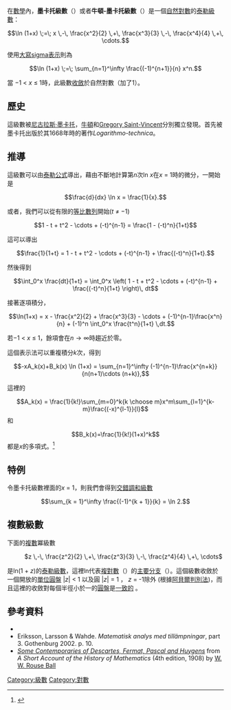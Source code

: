 在[[數學|數學]]內，'''墨卡托級數'''（{{lang|en|Mercator series}}）或者'''牛頓-墨卡托級數'''（{{lang|en|Newton–Mercator series}}）是一個[[自然對數|自然對數]]的[[泰勒級數|泰勒級數]]：
 
:<math>\ln (1+x) \;=\; x \,-\, \frac{x^2}{2} \,+\, \frac{x^3}{3} \,-\, \frac{x^4}{4} \,+\, \cdots.</math>

使用[[總和|大寫sigma表示]]則為

:<math>\ln (1+x) \;=\; \sum_{n=1}^\infty \frac{(-1)^{n+1}}{n} x^n.</math>

當 −1 < ''x'' ≤ 1時，此級數[[收斂級數|收斂]]於自然對數（加了1）。

==歷史==
這級數被[[尼古拉斯·墨卡托|尼古拉斯·墨卡托]]，[[牛頓|牛頓]]和[[Gregory_Saint-Vincent|Gregory Saint-Vincent]]分別獨立發現。首先被墨卡托出版於其1668年時的著作''Logarithmo-technica''。

==推導==
這級數可以由[[泰勒公式|泰勒公式]]導出，藉由不斷地計算第''n''次ln ''x''在''x'' = 1時的微分，一開始是

:<math>\frac{d}{dx} \ln x = \frac{1}{x}.</math>

或者，我們可以從有限的[[等比數列|等比數列]]開始(''t'' ≠ −1)

:<math>1 - t + t^2 - \cdots + (-t)^{n-1} = \frac{1 - (-t)^n}{1+t}</math>

這可以導出

:<math>\frac{1}{1+t} = 1 - t + t^2 - \cdots + (-t)^{n-1} + \frac{(-t)^n}{1+t}.</math>

然後得到

:<math>\int_0^x \frac{dt}{1+t} = \int_0^x \left( 1 - t + t^2 - \cdots + (-t)^{n-1} + \frac{(-t)^n}{1+t} \right)\, dt</math>

接著逐項積分，

:<math>\ln(1+x) = x - \frac{x^2}{2} + \frac{x^3}{3} - \cdots + (-1)^{n-1}\frac{x^n}{n} + (-1)^n \int_0^x \frac{t^n}{1+t} \,dt.</math>

若−1 < ''x'' ≤ 1，餘項會在<math>n \to \infty</math>時趨近於零。


這個表示法可以重複積分''k''次，得到

:<math>-xA_k(x)+B_k(x) \ln (1+x) = \sum_{n=1}^\infty (-1)^{n-1}\frac{x^{n+k}}{n(n+1)\cdots (n+k)},</math>


這裡的

:<math>A_k(x) = \frac{1}{k!}\sum_{m=0}^k{k \choose m}x^m\sum_{l=1}^{k-m}\frac{(-x)^{l-1}}{l}</math>
和
:<math>B_k(x)=\frac{1}{k!}(1+x)^k</math>
都是''x''的多項式。<ref>{{Cite arXiv|first1=Luis A.|last1=Medina|first2=Victor H.|last2=Moll|first3=Eric S.|last3=Rowland|title=Iterated primitives of logarithmic powers|eprint=0911.1325|year=2009}}</ref>

==特例==
令墨卡托級數裡面的''x'' = 1，則我們會得到[[调和级数#交错调和级数|交錯調和級數]]

:<math>\sum_{k = 1}^\infty \frac{(-1)^{k + 1}}{k} = \ln 2.</math>

==複數級數==

下面的[[复数_(数学)|複數]]冪級數

: <math>z \,-\, \frac{z^2}{2} \,+\, \frac{z^3}{3} \,-\, \frac{z^4}{4} \,+\, \cdots</math>

是ln(1 + ''z'')的[[泰勒級數|泰勒級數]]，這裡ln代表[[複對數|複對數]]（{{lang|en|complex logarithm}}）的[[主要分支|主要分支]]（{{lang|en|principal branch}}）。這個級數收斂於一個開放的[[單位圓盤|單位圓盤]] |''z''| < 1 以及圓 |''z''| = 1 ， ''z'' = -1除外 (根據[[阿貝爾判別法#复数项级数的阿贝尔判别法|阿貝爾判別法]])，而且這裡的收斂對每個半徑小於一的[[圓盤|圓盤]]是[[一致收斂|一致的]] 。

== 參考資料==
{{Reflist}}

* {{mathworld|urlname=MercatorSeries|title=Mercator Series}}
* Eriksson, Larsson & Wahde. ''Matematisk analys med tillämpningar'', part 3. Gothenburg 2002. p. 10.
* ''[http://www.maths.tcd.ie/pub/HistMath/People/17thCentury/RouseBall/RB_Math17C.html Some Contemporaries of Descartes, Fermat, Pascal and Huygens] {{Wayback|url=http://www.maths.tcd.ie/pub/HistMath/People/17thCentury/RouseBall/RB_Math17C.html |date=20110410234424 }}'' from ''A Short Account of the History of Mathematics'' (4th edition, 1908) by [[W._W._Rouse_Ball|W. W. Rouse Ball]]

[[Category:級數|Category:級數]]
[[Category:對數|Category:對數]]